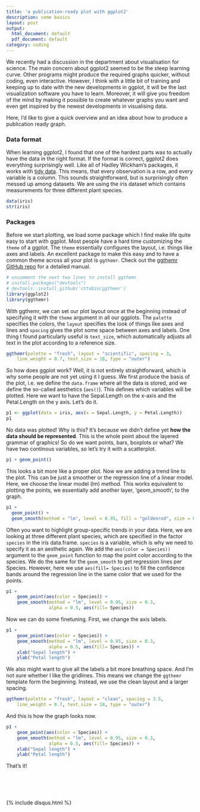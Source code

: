 ```yaml
---
title: 'a publication-ready plot with ggplot2'
description: some basics
layout: post
output:
  html_document: default
  pdf_document: default
category: coding
---
```


We recently had a discussion in the department about visualisation for science. The main concern about ggplot2 seemed to be the steep learning curve. Other programs might produce the required graphs quicker, without coding, even interactive. However, I think with a little bit of training and keeping up to date
with the new developments in ggplot, it will be the last visualization software you have to learn. Moreover, it will give you freedom of the mind by making it possible to create whatever graphs you want and even get inspired by the newest developments in visualising data. 

Here, I'd like to give a quick overview and an idea about how to produce a publication ready graph.

### Data format

When learning ggplot2, I found that one of the hardest parts was to actually have the data in the right format.
If the format is correct, ggplot2 does everything surprisingly well. Like all of Hadley Wickham's packages,
it works with [tidy data](https://www.jstatsoft.org/article/view/v059i10). This means, that every observation
is a row, and every variable is a column. This sounds straightforward, but is surprisingly often messed up among datasets. 
We are using the iris dataset which contains measurements for three different plant species.

```r
data(iris)
str(iris)
```

### Packages

Before we start plotting, we load some package which I find make life quite easy to start with
ggplot. Most people have a hard time customizing the `theme` of a ggplot. The `theme` essentially configures the layout, i.e. things like axes and labels. An excellent package to make this easy and
to have a common theme across all your plot is `ggthemr`. Check out the [ggthemr GitHub repo](https://github.com/cttobin/ggthemr) for a detailed manual.

```r
# uncomment the next two lines to install ggthemr
# install.packages("devtools")
# devtools::install_github('cttobin/ggthemr')
library(ggplot2)
library(ggthemr)
```

With ggthemr, we can set our plot layout once at the beginning instead of specifying it with the `theme` argument in all our ggplots. The `palette` specifies the colors, the `layout` specifies the look of things like axes and lines and `spacing` gives the plot some space between axes and labels. One thing I found particularly useful is `text_size`, which automatically adjusts all text in the plot according to a reference size. 

```r
ggthemr(palette = "fresh", layout = "scientific", spacing = 3,
    line_weight = 0.7, text_size = 18, type = "outer")
```

So how does ggplot work? Well, it is not entirely straightforward, which is why some people are not yet using it I guess. We first produce the basis of the plot, i.e. we define the `data.frame` where all the data is stored, and we define the so-called aesthetics (`aes()`). This defines which variables will be plotted. Here we want to have the Sepal.Length on the x-axis and the Petal.Length on the y axis. Let's do it.

```r
p1 <- ggplot(data = iris, aes(x = Sepal.Length, y = Petal.Length)) 
p1
```

No data was plotted! Why is this? It's because we didn't define yet **how the data should be represented**. This is the whole point about the layered grammar of graphics! So do we want points, bars, boxplots or what? We have two continous variables, so let's try it with a scatterplot.

```r
p1 + geom_point()
```

This looks a bit more like a proper plot. Now we are adding a trend line to the plot. This can be just a smoother or the regression line of a linear model. Here, we choose the linear model (lm) method. This works equivalent to plotting
the points, we essentially add another layer, 'geom_smooth', to the graph.

```r
p1 + 
  geom_point() +
  geom_smooth(method = "lm", level = 0.95, fill = "goldenrod", size = 0.3, alpha = 0.5) 
```

Often you want to highlight group-specific trends in your data. Here, we are looking at three different plant species, which are specified in the factor `species` in the iris data.frame. `species` is a variable, which is why we need to specify it as an aesthetic again. We add the `aes(color = Species))` argument to the `geom_point`
function to map the point color according to the species. We do the same for the `geom_smooth` to
get regression lines per Species. However, here we use `aes(fill= Species)` to fill the confidence bands
around the regression line in the same color that we used for the points.

```r
p1 + 
    geom_point(aes(color = Species)) +
    geom_smooth(method = "lm", level = 0.95, size = 0.3, 
                alpha = 0.5, aes(fill= Species)) 
```

Now we can do some finetuning. First, we change the axis labels.

```r
p1 + 
    geom_point(aes(color = Species)) +
    geom_smooth(method = "lm", level = 0.95, size = 0.3, 
                alpha = 0.5, aes(fill= Species)) +
    xlab("Sepal length") +
    ylab("Petal length") 
```


We also might want to give all the labels a bit more breathing space. And I'm not sure whether I like the gridlines. This means we change the `ggthemr` template form the beginning. Instead, we use the clean layout and a larger spacing.

```r
ggthemr(palette = "fresh", layout = "clean", spacing = 3.5,
    line_weight = 0.7, text_size = 18, type = "outer")
```

And this is how the graph looks now.

```r
p1 + 
    geom_point(aes(color = Species)) +
    geom_smooth(method = "lm", level = 0.95, size = 0.3, 
                alpha = 0.5, aes(fill= Species)) +
    xlab("Sepal length") +
    ylab("Petal length") 
```


That's it! 

<br/><br/>
<br/><br/>
{% include disqus.html %}
